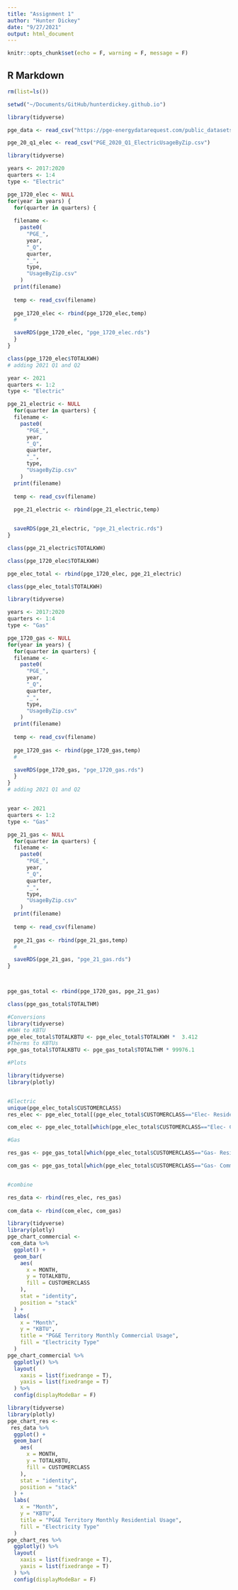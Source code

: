 ```yaml
---
title: "Assignment 1"
author: "Hunter Dickey"
date: "9/27/2021"
output: html_document
---
```


```r
knitr::opts_chunk$set(echo = F, warning = F, message = F)

```

## R Markdown
```r
rm(list=ls())

setwd("~/Documents/GitHub/hunterdickey.github.io")

library(tidyverse)

pge_data <- read_csv("https://pge-energydatarequest.com/public_datasets")

pge_20_q1_elec <- read_csv("PGE_2020_Q1_ElectricUsageByZip.csv")


```

```r
library(tidyverse)

years <- 2017:2020
quarters <- 1:4
type <- "Electric"

pge_1720_elec <- NULL
for(year in years) {
  for(quarter in quarters) {
  
  filename <- 
    paste0(
      "PGE_",
      year,
      "_Q",
      quarter,
      "_",
      type,
      "UsageByZip.csv"
    )
  print(filename)
  
  temp <- read_csv(filename)
  
  pge_1720_elec <- rbind(pge_1720_elec,temp)
  # 

  saveRDS(pge_1720_elec, "pge_1720_elec.rds")
  }
}

class(pge_1720_elec$TOTALKWH)
# adding 2021 Q1 and Q2


```


```r
year <- 2021
quarters <- 1:2
type <- "Electric"

pge_21_electric <- NULL
  for(quarter in quarters) {
  filename <- 
    paste0(
      "PGE_",
      year,
      "_Q",
      quarter,
      "_",
      type,
      "UsageByZip.csv"
    )
  print(filename)
  
  temp <- read_csv(filename)
  
  pge_21_electric <- rbind(pge_21_electric,temp)


  saveRDS(pge_21_electric, "pge_21_electric.rds")
}

class(pge_21_electric$TOTALKWH)

class(pge_1720_elec$TOTALKWH)

pge_elec_total <- rbind(pge_1720_elec, pge_21_electric)

class(pge_elec_total$TOTALKWH)
```



```r
library(tidyverse)

years <- 2017:2020
quarters <- 1:4
type <- "Gas"

pge_1720_gas <- NULL
for(year in years) {
  for(quarter in quarters) {
  filename <- 
    paste0(
      "PGE_",
      year,
      "_Q",
      quarter,
      "_",
      type,
      "UsageByZip.csv"
    )
  print(filename)
  
  temp <- read_csv(filename)
  
  pge_1720_gas <- rbind(pge_1720_gas,temp)
  # 

  saveRDS(pge_1720_gas, "pge_1720_gas.rds")
  }
}
# adding 2021 Q1 and Q2


year <- 2021
quarters <- 1:2
type <- "Gas"

pge_21_gas <- NULL
  for(quarter in quarters) {
  filename <- 
    paste0(
      "PGE_",
      year,
      "_Q",
      quarter,
      "_",
      type,
      "UsageByZip.csv"
    )
  print(filename)
  
  temp <- read_csv(filename)
  
  pge_21_gas <- rbind(pge_21_gas,temp)
  # 

  saveRDS(pge_21_gas, "pge_21_gas.rds")
}



pge_gas_total <- rbind(pge_1720_gas, pge_21_gas)

class(pge_gas_total$TOTALTHM)

```

```r
#Conversions
library(tidyverse)
#KWH to KBTU
pge_elec_total$TOTALKBTU <- pge_elec_total$TOTALKWH *  3.412
#Therms to KBTUs
pge_gas_total$TOTALKBTU <- pge_gas_total$TOTALTHM * 99976.1


```


```r
#Plots

library(tidyverse)
library(plotly)


#Electric 
unique(pge_elec_total$CUSTOMERCLASS)
res_elec <- pge_elec_total[(pge_elec_total$CUSTOMERCLASS=="Elec- Residential"), na.rm = TRUE]

com_elec <- pge_elec_total[which(pge_elec_total$CUSTOMERCLASS=="Elec- Commercial"), na.rm = TRUE]

#Gas

res_gas <- pge_gas_total[which(pge_elec_total$CUSTOMERCLASS=="Gas- Residential"), na.rm = TRUE]

com_gas <- pge_gas_total[which(pge_elec_total$CUSTOMERCLASS=="Gas- Commercial"), na.rm = TRUE]


#combine

res_data <- rbind(res_elec, res_gas)
  
com_data <- rbind(com_elec, com_gas)
```

```r
library(tidyverse)
library(plotly)
pge_chart_commercial <-
 com_data %>% 
  ggplot() +
  geom_bar(
    aes(
      x = MONTH,
      y = TOTALKBTU,
      fill = CUSTOMERCLASS
    ),
    stat = "identity",
    position = "stack"
  ) +
  labs(
    x = "Month",
    y = "KBTU",
    title = "PG&E Territory Monthly Commercial Usage",
    fill = "Electricity Type"
  )
pge_chart_commercial %>% 
  ggplotly() %>% 
  layout(
    xaxis = list(fixedrange = T),
    yaxis = list(fixedrange = T)
  ) %>% 
  config(displayModeBar = F)

```

```r
library(tidyverse)
library(plotly)
pge_chart_res <-
 res_data %>% 
  ggplot() +
  geom_bar(
    aes(
      x = MONTH,
      y = TOTALKBTU,
      fill = CUSTOMERCLASS
    ),
    stat = "identity",
    position = "stack"
  ) +
  labs(
    x = "Month",
    y = "KBTU",
    title = "PG&E Territory Monthly Residential Usage",
    fill = "Electricity Type"
  )
pge_chart_res %>% 
  ggplotly() %>% 
  layout(
    xaxis = list(fixedrange = T),
    yaxis = list(fixedrange = T)
  ) %>% 
  config(displayModeBar = F)
```

